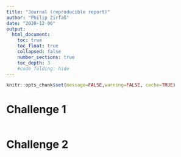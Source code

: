 ```yaml
---
title: "Journal (reproducible report)"
author: "Philip Zirfaß"
date: "2020-12-06"
output:
  html_document:
    toc: true
    toc_float: true
    collapsed: false
    number_sections: true
    toc_depth: 3
    #code_folding: hide
---
```


```r
knitr::opts_chunk$set(message=FALSE,warning=FALSE, cache=TRUE)
```

# Challenge 1

```r
```

# Challenge 2

```r
```
